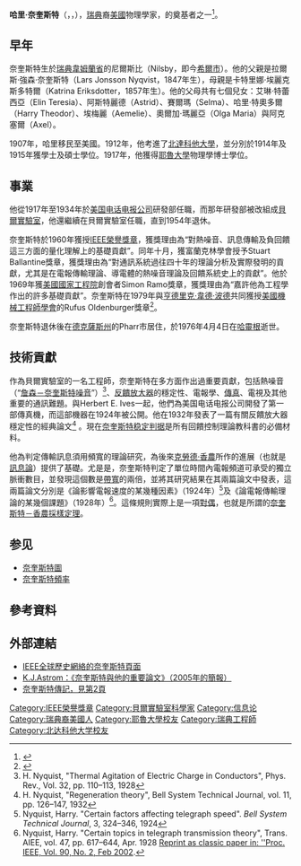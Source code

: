 {{Infobox scientist
|name              = 哈里·奈奎斯特
|image             = 
|image_size        = 
|caption           = 
|birth_date        = {{birth date|1889|2|7}}
|birth_place       = {{SWE}}[[韋姆蘭|韋姆蘭省]][[希尔市|尼爾斯比]]
|death_date        = {{death date and age|1976|4|4|1889|2|7}}
|death_place       = {{USA}}[[德克薩斯州|德克薩斯州]][[哈靈根_(德克薩斯)|哈靈根]]
|residence         = {{USA}}
|citizenship       = {{USA}}
|nationality       = 
|ethnicity         = {{SWE}}
|fields            = [[電子工程|電子工程]]
|workplaces        = [[貝爾實驗室|貝爾實驗室]] 
|alma_mater        = [[耶魯大學|耶魯大學]]<br>[[北達科他大學|北達科他大學]]
|doctoral_advisor  = {{le|亨利·A·巴姆斯特德|Henry A. Bumstead}}
|academic_advisors = 
|doctoral_students = 
|notable_students  = 
|known_for         = [[采样定理|奈奎斯特－香農採樣定理]]<br>{{le|奈奎斯特速率|Nyquist rate}}<br>[[詹森－奈奎斯特噪音|詹森－奈奎斯特噪音]]<br>[[奈奎斯特稳定判据|奈奎斯特稳定判据]]<br>{{le|奈奎斯特符際干擾準則|Nyquist ISI criterion}}<br>[[奈奎斯特圖|奈奎斯特圖]]<br>[[奈奎斯特頻率|奈奎斯特頻率]]<br>{{le|奈奎斯特濾波器|Nyquist filter}}<br>{{le|漲落耗散定律|Fluctuation-dissipation theorem}}
|author_abbrev_bot = 
|author_abbrev_zoo = 
|influences        = 
|influenced        = 
|awards            = [[IEEE榮譽獎章|IEEE榮譽獎章]]{{small|（1960年）}}<br>{{le|斯圖亞特·巴蘭汀獎章|Stuart Ballantine Medal}}{{small|（1960年）}}
|religion          =
|signature         = <!--(filename only)-->
|footnotes         = 
}}

'''哈里·奈奎斯特'''（{{lang-en|Harry Nyquist}}，{{lang-sv|Harry Theodor Nyqvist}}，{{bd|1889年|2月7日|1976年|4月4日|catnav=N}}），[[瑞典|瑞典]]裔[[美國|美國]]物理學家，{{le|通訊理論|Communication theory}}的奠基者之一<ref>{{cite journal|title=Harry Nyquist|journal=Physics Today|date=June 1976|volume=29|issue=6|pages=64|url=http://www.physicstoday.org/resource/1/phtoad/v29/i6/p64_s1?bypassSSO=1|doi=10.1063/1.3023534|access-date=2014-07-12|archive-date=2020-05-11|archive-url=https://web.archive.org/web/20200511080357/http://www.physicstoday.org/resource/1/phtoad/v29/i6/p64_s1?bypassSSO=1|dead-url=yes}}</ref>。

== 早年 ==
奈奎斯特生於[[瑞典|瑞典]][[韋姆蘭|韋姆蘭省]]的尼爾斯比（Nilsby，即今[[希爾市|希爾市]]）。他的父親是拉爾斯·強森·奈奎斯特（Lars Jonsson Nyqvist，1847年生），母親是卡特里娜·埃麗克斯多特爾（Katrina Eriksdotter，1857年生）。他的父母共有七個兒女：艾琳·特蕾西亞（Elin Teresia）、阿斯特麗德（Astrid）、賽爾瑪（Selma）、哈里·特奧多爾（Harry Theodor）、埃梅麗（Aemelie）、奧爾加·瑪麗亞（Olga Maria）與阿克塞爾（Axel）。

1907年，哈里移民至美國。1912年，他考進了[[北達科他大學|北達科他大學]]，並分別於1914年及1915年獲學士及碩士學位。1917年，他獲得[[耶魯大學|耶魯大學]]物理學博士學位。

== 事業 ==
他從1917年至1934年於[[美国电话电报公司|美国电话电报公司]]研發部任職，而那年研發部被改組成[[貝爾實驗室|貝爾實驗室]]，他還繼續在貝爾實驗室任職，直到1954年退休。

奈奎斯特於1960年獲授[[IEEE榮譽獎章|IEEE榮譽獎章]]，獲獎理由為“對熱噪音、訊息傳輸及負回饋這三方面的量化理解上的基礎貢獻”。同年十月，獲富蘭克林學會授予Stuart Ballantine獎章，獲獎理由為“對通訊系統過往四十年的理論分析及實際發明的貢獻，尤其是在電報傳輸理論、導電體的熱噪音理論及回饋系統史上的貢獻”。他於1969年獲[[美國國家工程院|美國國家工程院]]創會者Simon Ramo獎章，獲獎理由為“嘉許他為工程學作出的許多基礎貢獻”。奈奎斯特在1979年與[[亨德里克·韋德·波德|亨德里克·韋德·波德]]共同獲授[[美國機械工程師學會|美國機械工程師學會]]的Rufus Oldenburger獎章<ref>{{cite web |url=http://www.asme.org/about-asme/honors-awards/achievement-awards/rufus-oldenburger-medal |title=Rufus Oldenburger Medal |publisher=American Society of Mechanical Engineers |accessdate=2013-02-21 |archive-date=2019-11-07 |archive-url=https://web.archive.org/web/20191107200153/https://www.asme.org/about-asme/honors-awards/achievement-awards/rufus-oldenburger-medal |dead-url=no }}</ref>。

奈奎斯特退休後在[[德克薩斯州|德克薩斯州]]的Pharr市居住，於1976年4月4日在[[哈靈根_(德克薩斯)|哈靈根]]逝世。

== 技術貢獻 ==
作為貝爾實驗室的一名工程師，奈奎斯特在多方面作出過重要貢獻，包括熱噪音（“[[詹森－奈奎斯特噪音|詹森－奈奎斯特噪音]]”）<ref>H. Nyquist, "Thermal Agitation of Electric Charge in Conductors", Phys. Rev., Vol. 32, pp. 110–113, 1928</ref>、[[反饋|反饋]][[放大器|放大器]]的穩定性、電報學、[[傳真|傳真]]、電視及其他重要的通訊難題。與Herbert E. Ives一起，他們為美国电话电报公司開發了第一部傳真機，而這部機器在1924年被公開。他在1932年發表了一篇有關反饋放大器穩定性的經典論文<ref>H. Nyquist, "Regeneration theory", Bell System Technical Journal, vol. 11, pp. 126–147, 1932</ref> 。現在[[奈奎斯特稳定判据|奈奎斯特稳定判据]]是所有回饋控制理論教科書的必備材料。

他為判定傳輸訊息須用頻寬的理論研究，為後來[[克勞德·香農|克勞德·香農]]所作的進展（也就是[[訊息論|訊息論]]）提供了基礎。尤是是，奈奎斯特判定了單位時間內電報頻道可承受的獨立脈衝數目，並發現這個數是[[帶寬|帶寬]]的兩倍，並將其研究結果在其兩篇論文中發表，這兩篇論文分別是《論影響電報速度的某幾種因素》（1924年）<ref>Nyquist, Harry. "Certain factors affecting telegraph speed". ''Bell System Technical Journal'', 3, 324–346, 1924</ref>及《論電報傳輸理論的某幾個課題》（1928年）<ref>Nyquist, Harry. "Certain topics in telegraph transmission theory", Trans. AIEE, vol. 47, pp. 617–644, Apr. 1928 [https://web.archive.org/web/20060706192816/http://www.loe.ee.upatras.gr/Comes/Notes/Nyquist.pdf Reprint as classic paper in: ''Proc. IEEE, Vol. 90, No. 2, Feb 2002].</ref>。這條規則實際上是一項[[對偶_(數學)|對偶]]，也就是所謂的[[采样定理|奈奎斯特－香農採樣定理]]。

== 参见 ==
* [[奈奎斯特圖|奈奎斯特圖]]
* [[奈奎斯特頻率|奈奎斯特頻率]]

== 參考資料 ==
{{reflist}}

== 外部連結 ==
* [http://www.ieeeghn.org/wiki/index.php/Harry_Nyquist IEEE全球歷史網絡的奈奎斯特頁面]{{Wayback|url=http://www.ieeeghn.org/wiki/index.php/Harry_Nyquist |date=20141019062231 }}{{en}}
* [https://web.archive.org/web/20140714233133/http://userspages.uob.edu.bh/ebrgallaf/ASMENyquistLecture2005.pdf K.J.Astrom：《奈奎斯特與他的重要論文》（2005年的簡報）]{{en}}
* [http://www.eleceng.adelaide.edu.au/Personal/dabbott/publications/EDU_abbott1996.pdf 奈奎斯特傳記，見第2頁]{{Wayback|url=http://www.eleceng.adelaide.edu.au/Personal/dabbott/publications/EDU_abbott1996.pdf |date=20131228234916 }}{{en}}

{{IEEE榮譽獎章獲獎者 1951–1975}}
{{Authority control}}

{{DEFAULTSORT:Nyquist, Harry}}
[[Category:IEEE榮譽獎章|Category:IEEE榮譽獎章]]
[[Category:貝爾實驗室科學家|Category:貝爾實驗室科學家]]
[[Category:信息论|Category:信息论]]
[[Category:瑞典裔美國人|Category:瑞典裔美國人]]
[[Category:耶魯大學校友|Category:耶魯大學校友]]
[[Category:瑞典工程師|Category:瑞典工程師]]
[[Category:北达科他大学校友|Category:北达科他大学校友]]